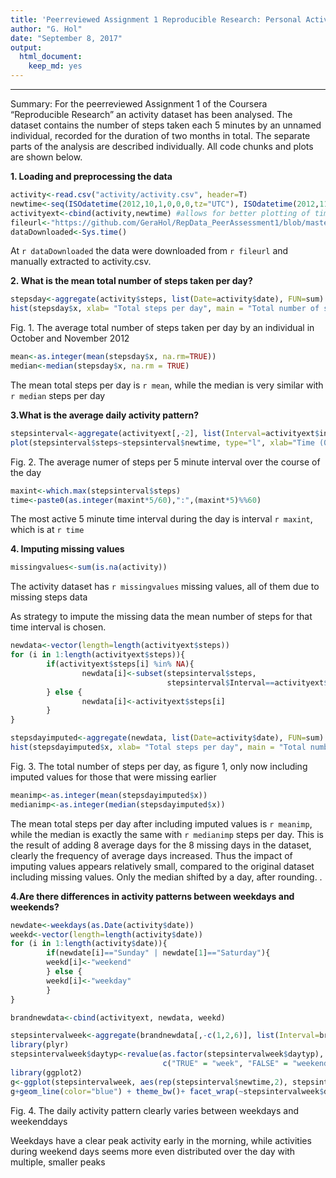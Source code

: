 ```yaml
---
title: 'Peerreviewed Assignment 1 Reproducible Research: Personal Activity Report'
author: "G. Hol"
date: "September 8, 2017"
output: 
  html_document: 
    keep_md: yes
---
```

****

Summary: For the peerreviewed Assignment 1 of the Coursera "Reproducible Research" an activity dataset has been analysed. The dataset contains the number of steps taken each 5 minutes by an unnamed individual, recorded for the duration of two months in total. The separate parts of the analysis are described individually. All code chunks and plots are shown below.


**1. Loading and preprocessing the data**
```r
activity<-read.csv("activity/activity.csv", header=T)
newtime<-seq(ISOdatetime(2012,10,1,0,0,0,tz="UTC"), ISOdatetime(2012,11,30,23,55,0,tz="UTC"),by=(60*5))
activityext<-cbind(activity,newtime) #allows for better plotting of time on x-axis
fileurl<-"https://github.com/GeraHol/RepData_PeerAssessment1/blob/master/activity.zip"
dataDownloaded<-Sys.time() 
```
 
At `r dataDownloaded` the data were downloaded from `r fileurl` and manually extracted to activity.csv.


**2. What is the mean total number of steps taken per day?**
```r
stepsday<-aggregate(activity$steps, list(Date=activity$date), FUN=sum)
hist(stepsday$x, xlab= "Total steps per day", main = "Total number of steps taken per day", breaks = 10, col = "lightblue")
```

Fig. 1. The average total number of steps taken per day by an individual in October and November 2012

```r
mean<-as.integer(mean(stepsday$x, na.rm=TRUE))
median<-median(stepsday$x, na.rm = TRUE)
```

The mean total steps per day is `r mean`, while the median is very similar with `r median` steps per day 

**3.What is the average daily activity pattern?** 
```r
stepsinterval<-aggregate(activityext[,-2], list(Interval=activityext$interval), FUN=mean, na.rm=TRUE)
plot(stepsinterval$steps~stepsinterval$newtime, type="l", xlab="Time (0:00-23:59)", ylab= "Steps per 5 minutes", main = "Average number of steps per 5 minutes during the day", col="blue", lwd=2)
```

Fig. 2. The average numer of steps per 5 minute interval over the course of the day

```r
maxint<-which.max(stepsinterval$steps)
time<-paste0(as.integer(maxint*5/60),":",(maxint*5)%%60)
```

The most active 5 minute time interval during the day is interval `r maxint`, which is at `r time` 

**4. Imputing missing values**

```r
missingvalues<-sum(is.na(activity))
```

The activity dataset has `r missingvalues` missing values, all of them due to missing steps data

As strategy to impute the missing data the mean number of steps for that time interval is chosen. 

```r
newdata<-vector(length=length(activityext$steps))
for (i in 1:length(activityext$steps)){
        if(activityext$steps[i] %in% NA){
                newdata[i]<-subset(stepsinterval$steps,
                                   stepsinterval$Interval==activityext$interval[i]) 
        } else {
                newdata[i]<-activityext$steps[i]  
        } 
}
```

```r
stepsdayimputed<-aggregate(newdata, list(Date=activity$date), FUN=sum)
hist(stepsdayimputed$x, xlab= "Total steps per day", main = "Total number of steps taken per day with imputed values", breaks = 10, col = "lightgreen")
```

Fig. 3. The total number of steps per day, as figure 1, only now including imputed values for those that were missing earlier

```r
meanimp<-as.integer(mean(stepsdayimputed$x))
medianimp<-as.integer(median(stepsdayimputed$x))
```

The mean total steps per day after including imputed values is `r meanimp`, while the median is exactly the same with `r medianimp` steps per day. This is the result of adding 8 average days for the 8 missing days in the dataset, clearly the frequency of average days increased. Thus the impact of imputing values appears relatively small, compared to the original dataset including missing values. Only the median shifted by a day, after rounding. .

**4.Are there differences in activity patterns between weekdays and weekends?**

```r
newdate<-weekdays(as.Date(activity$date))
weekd<-vector(length=length(activity$date))
for (i in 1:length(activity$date)){
        if(newdate[i]=="Sunday" | newdate[1]=="Saturday"){
        weekd[i]<-"weekend"
        } else {
        weekd[i]<-"weekday"
        }
}

brandnewdata<-cbind(activityext, newdata, weekd)
```

```r
stepsintervalweek<-aggregate(brandnewdata[,-c(1,2,6)], list(Interval=brandnewdata$interval, daytyp=(brandnewdata$weekd=="weekday")), mean)
library(plyr)
stepsintervalweek$daytyp<-revalue(as.factor(stepsintervalweek$daytyp), 
                                  c("TRUE" = "week", "FALSE" = "weekend"))
library(ggplot2)
g<-ggplot(stepsintervalweek, aes(rep(stepsinterval$newtime,2), stepsintervalweek$newdata))
g+geom_line(color="blue") + theme_bw()+ facet_wrap(~stepsintervalweek$daytyp, ncol=1) + labs(title="Activity pattern during week and weekend days") +labs(x="Time (per 5 min interval)" , y="Steps")+theme(strip.text.x = element_text(colour="blue"))+scale_x_datetime(date_labels="%H:%M")

```

Fig. 4. The daily activity pattern clearly varies between weekdays and weekenddays

Weekdays have a clear peak activity early in the morning, while activities during weekend days seems more even distributed over the day with multiple, smaller peaks


